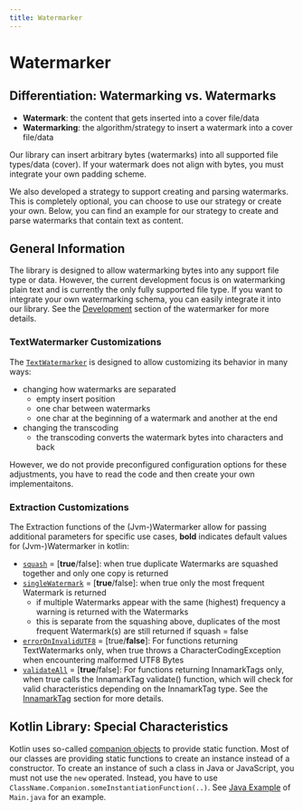 ```yaml
---
title: Watermarker
---
```


<!--
 Copyright (c) 2024 Fraunhofer-Gesellschaft zur Förderung der angewandten Forschung e.V.

 This work is licensed under the Fraunhofer License (on the basis of the MIT license)
 that can be found in the LICENSE file.
-->










<PatentHint components={props.components} />

# Watermarker

## Differentiation: Watermarking vs. Watermarks
 - **Watermark**: the content that gets inserted into a cover file/data
 - **Watermarking**: the algorithm/strategy to insert a watermark into a cover file/data

Our library can insert arbitrary bytes (watermarks) into all supported file types/data (cover).
If your watermark does not align with bytes, you must integrate your own padding scheme.

We also developed a strategy to support creating and parsing watermarks. This is completely
optional, you can choose to use our strategy or create your own. Below, you can find an example for
our strategy to create and parse watermarks that contain text as content.

## General Information
The library is designed to allow watermarking bytes into any support file type or data. However,
the current development focus is on watermarking plain text and is currently the only fully
supported file type. If you want to integrate your own watermarking schema, you can easily integrate
it into our library. See the [Development](../../development/watermarker) section of the watermarker for more details.

### TextWatermarker Customizations
The
[`TextWatermarker`](https://github.com/FraunhoferISST/Innamark/blob/main/watermarker/src/commonMain/kotlin/fileWatermarker/TextWatermarker.kt)
is designed to allow customizing its behavior in many ways:
- changing how watermarks are separated
   - empty insert position
   - one char between watermarks
   - one char at the beginning of a watermark and another at the end
- changing the transcoding
   - the transcoding converts the watermark bytes into characters and back

However, we do not provide preconfigured configuration options for these adjustments, you have to
read the code and then create your own implementaitons.

### Extraction Customizations
The Extraction functions of the (Jvm-)Watermarker allow for passing additional parameters for
specific use cases, **bold** indicates default values for (Jvm-)Watermarker in kotlin:
- [`squash`](https://github.com/FraunhoferISST/Innamark/blob/637c1622c5aa44668869017dae871f9b38e26abb/watermarker/src/commonMain/kotlin/Watermarker.kt#L228)
= [**true**/false]: when true duplicate Watermarks are squashed together and only one copy is
returned
- [`singleWatermark`](https://github.com/FraunhoferISST/Innamark/blob/81aca27b864baaef386eb800c75646cf33019299/watermarker/src/commonMain/kotlin/watermarks/Watermark.kt#L30)
= [**true**/false]: when true only the most frequent Watermark is returned
    - if multiple Watermarks appear with the same (highest) frequency a warning is returned with the Watermarks
    - this is separate from the squashing above, duplicates of the most frequent Watermark(s) are still returned if squash = false
- [`errorOnInvalidUTF8`](https://github.com/FraunhoferISST/Innamark/blob/eb5f3b62bc31a63f985fa87c01522281adcb7c3e/watermarker/src/commonMain/kotlin/watermarks/TextWatermark.kt#L123)
= [true/**false**]: For functions returning TextWatermarks only, when true throws a
CharacterCodingException when encountering malformed UTF8 Bytes
- [`validateAll`](https://github.com/FraunhoferISST/Innamark/blob/121b647a40154a272b11466556428b278d9609c9/watermarker/src/commonMain/kotlin/watermarks/InnamarkTag.kt#L56)
= [**true**/false]: For functions returning InnamarkTags only, when true calls the
InnamarkTag validate() function, which will check for valid characteristics depending on the
InnamarkTag type. See the [InnamarkTag](../../development/watermarker/InnamarkTag) section for more
details.

## Kotlin Library: Special Characteristics
Kotlin uses so-called
[companion objects](https://kotlinlang.org/docs/object-declarations.html#companion-objects) to
provide static function. Most of our classes are providing static functions to create an instance
instead of a constructor. To create an instance of such a class in Java or JavaScript, you must not
use the `new` operated. Instead, you have to use `ClassName.Companion.someInstantiationFunction(..)`.
See
[Java Example](./java/#example-watermarking-text-with-text)
of `Main.java` for an example.
